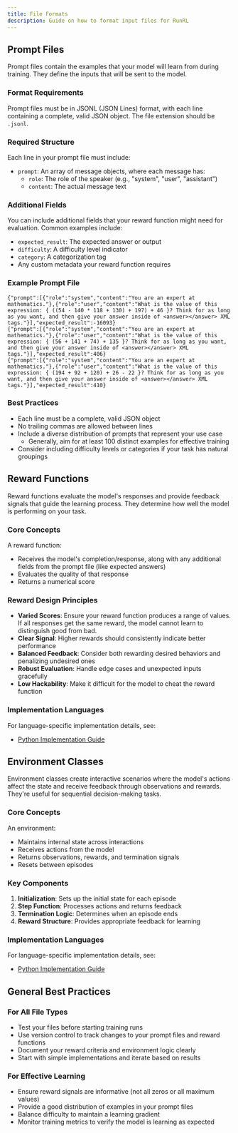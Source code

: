 ```yaml
---
title: File Formats
description: Guide on how to format input files for RunRL
---
```


## Prompt Files

Prompt files contain the examples that your model will learn from during training. They define the inputs that will be sent to the model.

### Format Requirements

Prompt files must be in JSONL (JSON Lines) format, with each line containing a complete, valid JSON object. The file extension should be `.jsonl`.

### Required Structure

Each line in your prompt file must include:

- `prompt`: An array of message objects, where each message has:
  - `role`: The role of the speaker (e.g., "system", "user", "assistant")
  - `content`: The actual message text

### Additional Fields

You can include additional fields that your reward function might need for evaluation. Common examples include:
- `expected_result`: The expected answer or output
- `difficulty`: A difficulty level indicator
- `category`: A categorization tag
- Any custom metadata your reward function requires

### Example Prompt File

```jsonl
{"prompt":[{"role":"system","content":"You are an expert at mathematics."},{"role":"user","content":"What is the value of this expression: { ((54 - 140 * 118 + 130) + 197) + 46 }? Think for as long as you want, and then give your answer inside of <answer></answer> XML tags."}],"expected_result":-16093}
{"prompt":[{"role":"system","content":"You are an expert at mathematics."},{"role":"user","content":"What is the value of this expression: { (56 + 141 + 74) + 135 }? Think for as long as you want, and then give your answer inside of <answer></answer> XML tags."}],"expected_result":406}
{"prompt":[{"role":"system","content":"You are an expert at mathematics."},{"role":"user","content":"What is the value of this expression: { (194 + 92 + 120) + 26 - 22 }? Think for as long as you want, and then give your answer inside of <answer></answer> XML tags."}],"expected_result":410}
```

### Best Practices

- Each line must be a complete, valid JSON object
- No trailing commas are allowed between lines
- Include a diverse distribution of prompts that represent your use case
  - Generally, aim for at least 100 distinct examples for effective training
- Consider including difficulty levels or categories if your task has natural groupings

## Reward Functions

Reward functions evaluate the model's responses and provide feedback signals that guide the learning process. They determine how well the model is performing on your task.

### Core Concepts

A reward function:
- Receives the model's completion/response, along with any additional fields from the prompt file (like expected answers)
- Evaluates the quality of that response
- Returns a numerical score

### Reward Design Principles

- **Varied Scores**: Ensure your reward function produces a range of values. If all responses get the same reward, the model cannot learn to distinguish good from bad.
- **Clear Signal**: Higher rewards should consistently indicate better performance
- **Balanced Feedback**: Consider both rewarding desired behaviors and penalizing undesired ones
- **Robust Evaluation**: Handle edge cases and unexpected inputs gracefully
- **Low Hackability**: Make it difficult for the model to cheat the reward function

### Implementation Languages

For language-specific implementation details, see:
- [Python Implementation Guide](/python/file-formats#reward-functions)

## Environment Classes

Environment classes create interactive scenarios where the model's actions affect the state and receive feedback through observations and rewards. They're useful for sequential decision-making tasks.

### Core Concepts

An environment:
- Maintains internal state across interactions
- Receives actions from the model
- Returns observations, rewards, and termination signals
- Resets between episodes

### Key Components

1. **Initialization**: Sets up the initial state for each episode
2. **Step Function**: Processes actions and returns feedback
3. **Termination Logic**: Determines when an episode ends
4. **Reward Structure**: Provides appropriate feedback for learning

### Implementation Languages

For language-specific implementation details, see:
- [Python Implementation Guide](/python/file-formats#environment-classes)

## General Best Practices

### For All File Types
- Test your files before starting training runs
- Use version control to track changes to your prompt files and reward functions
- Document your reward criteria and environment logic clearly
- Start with simple implementations and iterate based on results

### For Effective Learning
- Ensure reward signals are informative (not all zeros or all maximum values)
- Provide a good distribution of examples in your prompt files
- Balance difficulty to maintain a learning gradient
- Monitor training metrics to verify the model is learning as expected